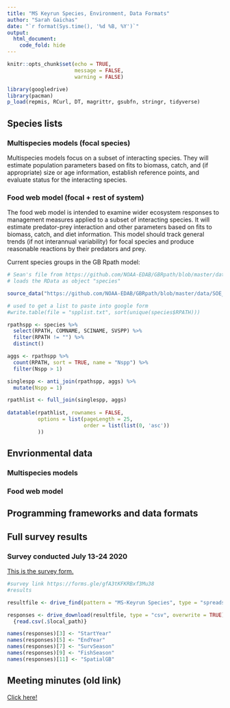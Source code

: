 ```yaml
---
title: "MS Keyrun Species, Environment, Data Formats"
author: "Sarah Gaichas"
date: "`r format(Sys.time(), '%d %B, %Y')`"
output:
  html_document:
    code_fold: hide
---
```


```r
knitr::opts_chunk$set(echo = TRUE, 
                      message = FALSE,
                      warning = FALSE)

library(googledrive)
library(pacman)
p_load(repmis, RCurl, DT, magrittr, gsubfn, stringr, tidyverse)

```

## Species lists

### Multispecies models (focal species)

Multispecies models focus on a subset of interacting species. They will estimate population parameters based on fits to biomass, catch, and (if appropriate) size or age information, establish reference points, and evaluate status for the interacting species.

### Food web model (focal + rest of system)

The food web model is intended to examine wider ecosystem responses to management measures applied to a subset of interacting species. It will estimate predator-prey interaction and other parameters based on fits to biomass, catch, and diet information. This model should track general trends (if not interannual variability) for focal species and produce reasonable reactions by their predators and prey.

Current species groups in the GB Rpath model:
```r

# Sean's file from https://github.com/NOAA-EDAB/GBRpath/blob/master/data/SOE_species_list.RData
# loads the RData as object "species"

source_data("https://github.com/NOAA-EDAB/GBRpath/blob/master/data/SOE_species_list.RData?raw=True")

# used to get a list to paste into google form
#write.table(file = "spplist.txt", sort(unique(species$RPATH)))

rpathspp <- species %>%
  select(RPATH, COMNAME, SCINAME, SVSPP) %>%
  filter(RPATH != "") %>%
  distinct() 

aggs <- rpathspp %>%
  count(RPATH, sort = TRUE, name = "Nspp") %>%
  filter(Nspp > 1)

singlespp <- anti_join(rpathspp, aggs) %>%
  mutate(Nspp = 1)

rpathlist <- full_join(singlespp, aggs)
  
datatable(rpathlist, rownames = FALSE, 
          options = list(pageLength = 25, 
                         order = list(list(0, 'asc'))
          ))

```


## Envrionmental data

### Multispecies models

### Food web model

## Programming frameworks and data formats

## Full survey results

### Survey conducted July 13-24 2020

[This is the survey form.](https://forms.gle/gfA3tKFKRBxf3Mu38)

```r

#survey link https://forms.gle/gfA3tKFKRBxf3Mu38
#results 

resultfile <- drive_find(pattern = "MS-Keyrun Species", type = "spreadsheet")

responses <- drive_download(resultfile, type = "csv", overwrite = TRUE) %>%
  {read.csv(.$local_path)} 

names(responses)[3] <- "StartYear"
names(responses)[5] <- "EndYear"
names(responses)[7] <- "SurvSeason"
names(responses)[9] <- "FishSeason"
names(responses)[11] <- "SpatialGB"

```

## Meeting minutes (old link)

[Click here!](https://docs.google.com/document/d/19FpJ8w2a-ZZ8ZY4ZmsnjlIilLeN1X9_Tz1dM-KsdOOw/edit#heading=h.kvnvc0pxyvqq)